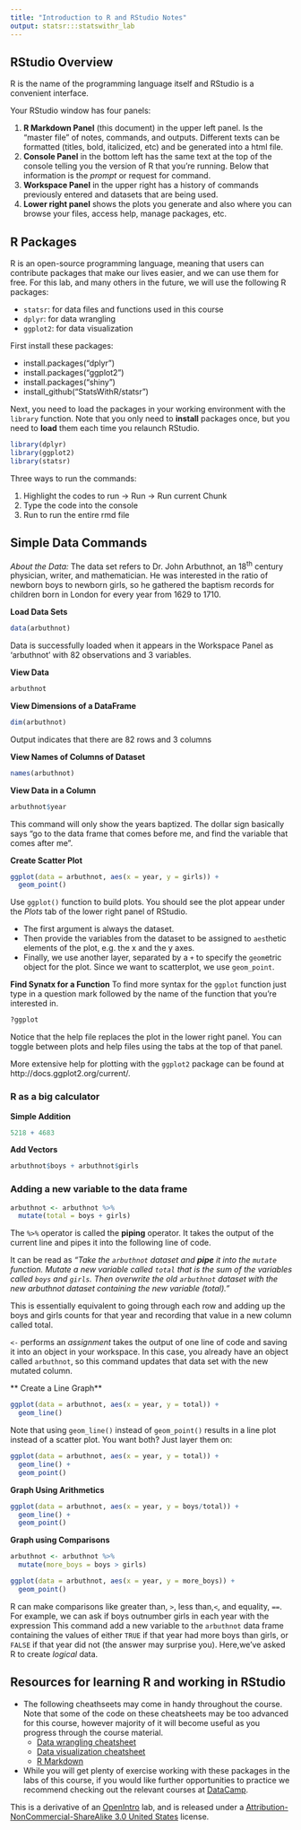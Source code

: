 ```yaml
---
title: "Introduction to R and RStudio Notes"
output: statsr:::statswithr_lab
---
```


## RStudio Overview
R is the name of the programming language itself and RStudio is a convenient interface.

Your RStudio window has four panels:
<div>
  1. **R Markdown Panel**  (this document) in the upper left panel. Is the "master file" 
of notes, commands, and outputs. Different texts can be formatted (titles, bold,
italicized, etc) and be generated into a html file. 
<div>
  2. **Console Panel** in the bottom left has the same text at the top of the console telling 
you the version of R that you're running. Below that information is the *prompt* or 
request for command.
<div>
  3. **Workspace Panel** in the upper right has a history of commands previously entered 
and datasets that are being used. 
<div>
4. **Lower right panel** shows the plots you generate and also  where you can browse 
your files, access help, manage packages, etc.


## R Packages

R is an open-source programming language, meaning that users can contribute
packages that make our lives easier, and we can use them for free. For this lab,
and many others in the future, we will use the following R packages:

- `statsr`: for data files and functions used in this course
- `dplyr`: for data wrangling
- `ggplot2`: for data visualization

First install these packages: <div>
- install.packages("dplyr") 
- install.packages("ggplot2")
- install.packages("shiny")
- install_github("StatsWithR/statsr")

Next, you need to load the packages in your working environment with the `library` 
function. Note that you only need to **install** packages once, but
you need to **load** them each time you relaunch RStudio.

```r
library(dplyr)
library(ggplot2)
library(statsr)
```

Three ways to run the commands: <div>
1. Highlight the codes to run -> Run -> Run current Chunk 
2. Type the code into the console
3. Run to run the entire rmd file

## Simple Data Commands

*About the Data:* The data set refers to Dr. John Arbuthnot, an 18<sup>th</sup> century 
physician, writer, and mathematician. He was interested in the ratio of newborn
boys to newborn girls, so he gathered the baptism records for children born in
London for every year from 1629 to 1710. 

**Load Data Sets **
```r
data(arbuthnot)
```
Data is successfully loaded when it appears in the Workspace Panel as 'arbuthnot'
with 82 observations and 3 variables. 

**View Data**

```r
arbuthnot
```

**View Dimensions of a DataFrame**

```r
dim(arbuthnot)
```

Output indicates that there are 82 rows and 3 columns  

**View Names of Columns of Dataset**

```r
names(arbuthnot)
```

**View Data in a Column**

```r
arbuthnot$year
```

This command will only show the years baptized. The dollar sign basically says 
"go to the data frame that comes before me, and find the variable that comes after me".

**Create Scatter Plot**

```r
ggplot(data = arbuthnot, aes(x = year, y = girls)) +
  geom_point()
```

Use  `ggplot()` function to build plots. You should see the plot appear under the *Plots* tab 
of the lower right panel of RStudio. <div>
- The first argument is always the dataset. 
- Then provide the variables from the dataset to be assigned to `aes`thetic 
elements of the plot, e.g. the x and the y axes. 
- Finally, we use another layer, separated by a `+` to specify the `geom`etric 
object for the plot. Since we want to scatterplot, we use `geom_point`.

**Find Synatx for a Function**
To find more syntax for the `ggplot` function just type in a question mark 
followed by the name of the function that you're interested in.  

```r
?ggplot
```

Notice that the help file replaces the plot in the lower right panel. You can 
toggle between plots and help files using the tabs at the top of that panel. 

More extensive help for plotting with the `ggplot2` package can be found at 
http://docs.ggplot2.org/current/. 


### R as a big calculator

**Simple Addition**

```r
5218 + 4683
```

**Add Vectors**

```r
arbuthnot$boys + arbuthnot$girls
```

### Adding a new variable to the data frame

```r
arbuthnot <- arbuthnot %>%
  mutate(total = boys + girls)
```

The `%>%` operator is called the **piping** operator. It takes the output of the 
current line and pipes it into the following line of code.

  It can be read as *"Take the `arbuthnot` dataset and **pipe** it into the `mutate` 
  function. Mutate a new variable called `total` that is the sum of the variables
  called `boys` and `girls`. Then overwrite the old `arbuthnot` dataset with the new 
  arbuthnot dataset containing the new variable (total)."*
    
  This is essentially equivalent to going through each row and adding up the boys 
  and girls counts for that year and recording that value in a new column called
  total.

`<-` performs an *assignment*
    takes the output of one line of code and saving it into an object in your workspace. In 
    this case, you already have an object called `arbuthnot`, so this command updates
    that data set with the new mutated column.

** Create a Line Graph**
```r
ggplot(data = arbuthnot, aes(x = year, y = total)) +
  geom_line()
```

Note that using `geom_line()` instead of `geom_point()` results in a line plot instead
of a scatter plot. You want both? Just layer them on:

```r
ggplot(data = arbuthnot, aes(x = year, y = total)) +
  geom_line() +
  geom_point()
```

**Graph Using Arithmetics**
```r
ggplot(data = arbuthnot, aes(x = year, y = boys/total)) +
  geom_line() +
  geom_point()
```

**Graph using Comparisons**
```r
arbuthnot <- arbuthnot %>%
  mutate(more_boys = boys > girls)

ggplot(data = arbuthnot, aes(x = year, y = more_boys)) +
  geom_point()
```

R can make comparisons like greater than, `>`, less than,`<`, and equality, `==`. 
For example, we can ask if boys outnumber girls in each year with the expression
This command add a new variable to the `arbuthnot` data frame containing the values
of either `TRUE` if that year had more boys than girls, or `FALSE` if that year 
did not (the answer may surprise you). Here,we've asked R to create *logical* data.


## Resources for learning R and working in RStudio
- The following cheathseets may come in handy throughout the course. Note that some 
of the code on these cheatsheets may be too advanced for this course, however 
majority of it will become useful as you progress through the course material.
    - [Data wrangling cheatsheet](http://www.rstudio.com/wp-content/uploads/2015/02/data-wrangling-cheatsheet.pdf)
    - [Data visualization cheatsheet](http://www.rstudio.com/wp-content/uploads/2015/12/ggplot2-cheatsheet-2.0.pdf)
    - [R Markdown](http://www.rstudio.com/wp-content/uploads/2016/03/rmarkdown-cheatsheet-2.0.pdf)

- While you will get plenty of exercise working with these packages in the labs of 
this course, if you would like further opportunities to practice we recommend 
checking out the relevant courses at [DataCamp](https://www.datacamp.com/courses).

<div id="license">
This is a derivative of an [OpenIntro](https://www.openintro.org/stat/labs.php) lab, and is released under a [Attribution-NonCommercial-ShareAlike 3.0 United States](https://creativecommons.org/licenses/by-nc-sa/3.0/us/) license.
</div>